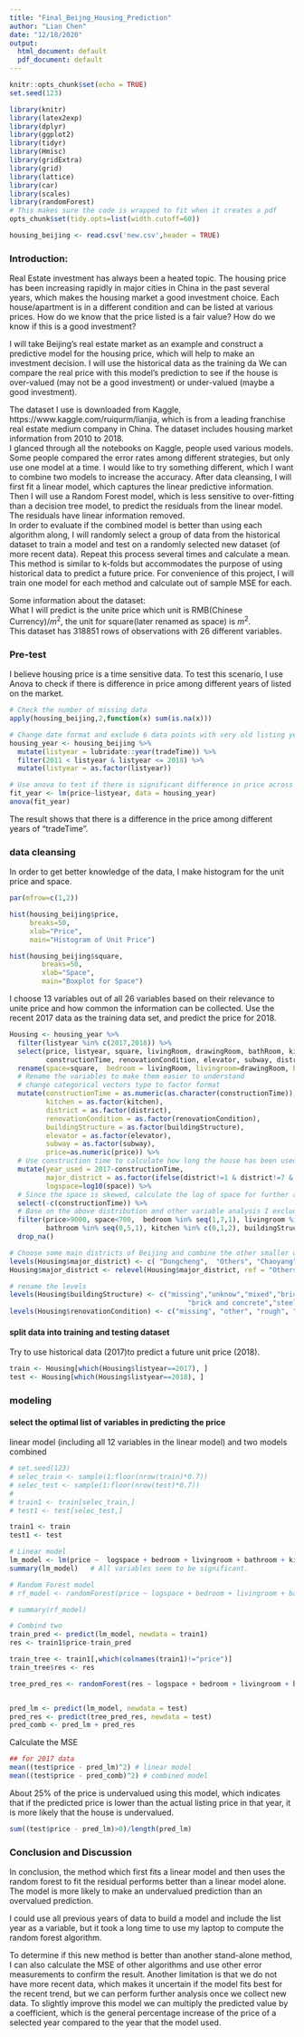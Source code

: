 ---
title: "Final_Beijng_Housing_Prediction"
author: "Lian Chen"
date: "12/18/2020"
output:
  html_document: default
  pdf_document: default
---

```{r setup, include=FALSE}
knitr::opts_chunk$set(echo = TRUE)
set.seed(123)
```

```{r message=FALSE, warning=FALSE, tidy=TRUE, echo=FALSE}
library(knitr)
library(latex2exp)
library(dplyr)
library(ggplot2)
library(tidyr)
library(Hmisc)
library(gridExtra)
library(grid)
library(lattice)
library(car)
library(scales)
library(randomForest)
# This makes sure the code is wrapped to fit when it creates a pdf
opts_chunk$set(tidy.opts=list(width.cutoff=60))   

housing_beijing <- read.csv('new.csv',header = TRUE)              
```

### Introduction:

Real Estate investment has always been a heated topic. The housing price has been increasing rapidly in major cities in China in the past several years, which makes the housing market a good investment choice. Each house/apartment is in a different condition and can be listed at various prices. How do we know that the price listed is a fair value? How do we know if this is a good investment?              

I will take Beijing's real estate market as an example and construct a predictive model for the housing price, which will help to make an investment decision. I will use the historical data as the training da We can compare the real price with this model's prediction to see if the house is over-valued (may not be a good investment) or under-valued (maybe a good investment).              
               
The dataset I use is downloaded from Kaggle, https://www.kaggle.com/ruiqurm/lianjia, which is from a leading franchise real estate medium company in China. The dataset includes housing market information from 2010 to 2018.                   
I glanced through all the notebooks on Kaggle, people used various models. Some people compared the error rates among different strategies, but only use one model at a time. I would like to try something different, which I want to combine two models to increase the accuracy. After data cleansing, I will first fit a linear model, which captures the linear predictive information. Then I will use a Random Forest model, which is less sensitive to over-fitting than a decision tree model, to predict the residuals from the linear model. The residuals have linear information removed.                  
In order to evaluate if the combined model is better than using each algorithm along, I will randomly select a group of data from the historical dataset to train a model and test on a randomly selected new dataset (of more recent data). Repeat this process several times and calculate a mean. This method is similar to k-folds but accommodates the purpose of using historical data to predict a future price. For convenience of this project, I will train one model for each method and calculate out of sample MSE for each.                   
                                                              
Some information about the dataset:           
What I will predict is the unite price which unit is RMB(Chinese Currency)/$m^2$, the unit for square(later renamed as space) is $m^2$.             
This dataset has 318851 rows of observations with 26 different variables.                  



### Pre-test                  

I believe housing price is a time sensitive data. To test this scenario, I use Anova to check if there is difference in price among different years of listed on the market.               
       

```{r message=FALSE, warning=FALSE, tidy=TRUE}

# Check the number of missing data
apply(housing_beijing,2,function(x) sum(is.na(x)))

# Change date format and exclude 6 data points with very old listing year
housing_year <- housing_beijing %>% 
  mutate(listyear = lubridate::year(tradeTime)) %>%
  filter(2011 < listyear & listyear <= 2018) %>% 
  mutate(listyear = as.factor(listyear))

# Use anova to test if there is significant difference in price across years
fit_year <- lm(price~listyear, data = housing_year)
anova(fit_year)
```

The result shows that there is a difference in the price among different years of “tradeTime".   


### data cleansing                                                                

In order to get better knowledge of the data, I make histogram for the unit price and space.                    
```{r message=FALSE, warning=FALSE, tidy=TRUE,}

par(mfrow=c(1,2))

hist(housing_beijing$price,
     breaks=50,
     xlab="Price",
     main="Histogram of Unit Price")

hist(housing_beijing$square,
        breaks=50,
        xlab="Space",
        main="Boxplot for Space")

```                                                        


I choose 13 variables out of all 26 variables based on their relevance to unite price and how common the information can be collected. Use the recent 2017 data as the training data set, and predict the price for 2018.                  
```{r message=FALSE, warning=FALSE, tidy=TRUE }
Housing <- housing_year %>% 
  filter(listyear %in% c(2017,2018)) %>%
  select(price, listyear, square, livingRoom, drawingRoom, bathRoom, kitchen, buildingStructure, 
         constructionTime, renovationCondition, elevator, subway, district) %>%  
  rename(space=square,  bedroom = livingRoom, livingroom=drawingRoom, bathroom=bathRoom) %>% 
  # Rename the variables to make them easier to understand
  # change categorical vectors type to factor format
  mutate(constructionTime = as.numeric(as.character(constructionTime)),
         kitchen = as.factor(kitchen),
         district = as.factor(district),
         renovationCondition = as.factor(renovationCondition),
         buildingStructure = as.factor(buildingStructure),
         elevator = as.factor(elevator),
         subway = as.factor(subway),
         price=as.numeric(price)) %>%  
  # Use construction time to calculate how long the house has been used
  mutate(year_used = 2017-constructionTime,
         major_district = as.factor(ifelse(district!=1 & district!=7 & district!=8 & district!=10, 2, district)),
         logspace=log10(space)) %>%    
  # Since the space is skewed, calculate the log of space for further analysis
  select(-c(constructionTime)) %>% 
  # Base on the above distribution and other variable analysis I exclude a very few amount of outliers
  filter(price>9000, space<700,  bedroom %in% seq(1,7,1), livingroom %in% seq(0,4,1),
         bathroom %in% seq(0,5,1), kitchen %in% c(0,1,2), buildingStructure %in% c(2,4,6))%>%     
  drop_na() 

# Choose some main districts of Beijing and combine the other smaller ones
levels(Housing$major_district) <- c( "Dongcheng",  "Others", "Chaoyang", "Haidian",  "Xicheng")
Housing$major_district <- relevel(Housing$major_district, ref = "Others")

# rename the levels
levels(Housing$buildingStructure) <- c("missing","unknow","mixed","brick and wood",
                                            "brick and concrete","steel", "composite")
levels(Housing$renovationCondition) <- c("missing", "other", "rough", "simplicity", "fine furnished")

```


#### split data into training and testing dataset 
Try to use historical data (2017)to predict a future unit price (2018).              
```{r message=FALSE, warning=FALSE, tidy=TRUE }

train <- Housing[which(Housing$listyear==2017), ]
test <- Housing[which(Housing$listyear==2018), ]

```

### modeling
#### select the optimal list of variables in predicting the price

linear model (including all 12 variables in the linear model)
and two models combined                    
```{r message=FALSE, warning=FALSE, tidy=TRUE}

# set.seed(123)
# selec_train <- sample(1:floor(nrow(train)*0.7))
# selec_test <- sample(1:floor(nrow(test)*0.7))
# 
# train1 <- train[selec_train,]
# test1 <- test[selec_test,]

train1 <- train
test1 <- test

# Linear model
lm_model <- lm(price ~  logspace + bedroom + livingroom + bathroom + kitchen + buildingStructure + renovationCondition + elevator + subway + year_used + major_district, data=train1)
summary(lm_model)   # All variables seem to be significant. 

# Random Forest model
# rf_model <- randomForest(price ~ logspace + bedroom + livingroom + bathroom + kitchen + buildingStructure + renovationCondition  + elevator + subway + year_used + major_district, data=train1)

# summary(rf_model)

# Combind two
train_pred <- predict(lm_model, newdata = train1)
res <- train1$price-train_pred

train_tree <- train1[,which(colnames(train1)!="price")]
train_tree$res <- res

tree_pred_res <- randomForest(res ~ logspace + bedroom + livingroom + bathroom + kitchen + buildingStructure + renovationCondition + elevator + subway + year_used + major_district, data=train_tree)


pred_lm <- predict(lm_model, newdata = test)
pred_res <- predict(tree_pred_res, newdata = test)
pred_comb <- pred_lm + pred_res

```
Calculate the MSE                
```{r}

## for 2017 data
mean((test$price - pred_lm)^2) # linear model
mean((test$price - pred_comb)^2) # combined model

```

About 25% of the price is undervalued using this model, which indicates that if the predicted price is lower than the actual listing price in that year, it is more likely that the house is undervalued.           
```{r}

sum((test$price - pred_lm)>0)/length(pred_lm) 

```


### Conclusion and Discussion

In conclusion, the method which first fits a linear model and then uses the random forest to fit the residual performs better than a linear model alone. The model is more likely to make an undervalued prediction than an overvalued prediction.                    

I could use all previous years of data to build a model and include the list year as a variable, but it took a long time to use my laptop to compute the random forest algorithm.              

To determine if this new method is better than another stand-alone method, I can also calculate the MSE of other algorithms and use other error measurements to confirm the result. Another limitation is that we do not have more recent data, which makes it uncertain if the model fits best for the recent trend, but we can perform further analysis once we collect new data. To slightly improve this model we can multiply the predicted value by a coefficient, which is the general percentage increase of the price of a selected year compared to the year that the model used. 

